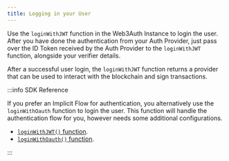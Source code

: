 ```yaml
---
title: Logging in your User
---
```


Use the `loginWithJWT` function in the Web3Auth Instance to login the user. After you have done the
authentication from your Auth Provider, just pass over the ID Token received by the Auth Provider to
the `loginWithJWT` function, alongside your verifier details.

After a successful user login, the `loginWithJWT` function returns a provider that can be used to
interact with the blockchain and sign transactions.

:::info SDK Reference

If you prefer an Implicit Flow for authentication, you alternatively use the `loginWithOauth`
function to login the user. This function will handle the authentication flow for you, however needs
some additional configurations.

- [`loginWithJWT()` function](/sdk/core-kit/mpc-core-kit/authentication#log-in-with-jwt-idtoken-flow).
- [`loginWithOauth()` function](/sdk/core-kit/mpc-core-kit/authentication#log-in-with-oauth-implicit-flow).

:::
